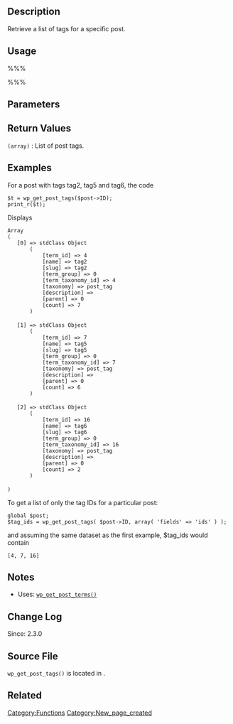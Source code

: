 {{Languages|
{{en|Function Reference/wp_get_post_tags}}
{{it|Riferimento funzioni/wp_get_post_tags}}
{{ja|関数リファレンス/wp_get_post_tags}}
}}

== Description ==
Retrieve a list of tags for a specific post.

== Usage ==
%%%<?php wp_get_post_tags( $post_id, $args ) ?>%%%

== Parameters ==
{{Parameter|$post_id|integer|The Post ID.|optional|0}}
{{Parameter|$args|array|Overwrite the defaults. See [[Function_Reference/wp_get_object_terms#Argument_Options|wp_get_object_terms()]] for a list of valid options that can be passed.|optional|array}}

== Return Values ==
; <tt>(array)</tt> : List of post tags.

== Examples ==
<!-- Need creative examples. Feel free to link to external examples. -->
For a post with tags tag2, tag5 and tag6, the code

 $t = wp_get_post_tags($post->ID);
 print_r($t);

Displays

 Array
 (
    [0] => stdClass Object
        (
            [term_id] => 4
            [name] => tag2
            [slug] => tag2
            [term_group] => 0
            [term_taxonomy_id] => 4
            [taxonomy] => post_tag
            [description] => 
            [parent] => 0
            [count] => 7
        )
 
    [1] => stdClass Object
        (
            [term_id] => 7
            [name] => tag5
            [slug] => tag5
            [term_group] => 0
            [term_taxonomy_id] => 7
            [taxonomy] => post_tag
            [description] => 
            [parent] => 0
            [count] => 6
        )
 
    [2] => stdClass Object
        (
            [term_id] => 16
            [name] => tag6
            [slug] => tag6
            [term_group] => 0
            [term_taxonomy_id] => 16
            [taxonomy] => post_tag
            [description] => 
            [parent] => 0
            [count] => 2
        )
 
 )


To get a list of only the tag IDs for a particular post:
 global $post;
 $tag_ids = wp_get_post_tags( $post->ID, array( 'fields' => 'ids' ) );

and assuming the same dataset as the first example, $tag_ids would contain
 [4, 7, 16]

== Notes ==
* Uses: [[Function_Reference/wp_get_post_terms|<tt>wp_get_post_terms()</tt>]] 

== Change Log ==
Since: 2.3.0

== Source File ==

<tt>wp_get_post_tags()</tt> is located in {{Trac|wp-includes/post.php}}.

== Related ==
<!--
    To Do:
    Need to find related functions.
    Need to create groups of functions and create templates to add them to a page quickly.
    Some functions may be related to many groups of functions.
-->

{{Tag Footer}}

[[Category:Functions]]
[[Category:New_page_created]]